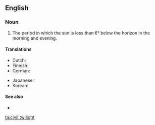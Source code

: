 ==English==

===Noun===
{{en-noun|-|head=[[civil]] [[twilight]]}}

# The period in which the sun is less than 6° below the horizon in the morning and evening.

====Translations====
{{trans-top|period in which the sun is less than 6° below the horizon}}
* Dutch: {{t|nl|burgerlijke schemering|f}}
* Finnish: {{t|fi|porvarillinen hämärä}}
* German: {{t|de|bürgerliche Dämmerung|f}}
{{trans-mid}}
* Japanese: {{t|ja|市民薄明|tr=[[しみんうすあかり]], shiminusuakai}}
* Korean: {{t|ko|시민박명|tr=siminbangmyeong}}
{{trans-bottom}}

====See also====
* {{pedialite|Twilight}}

[[ta:civil twilight]]